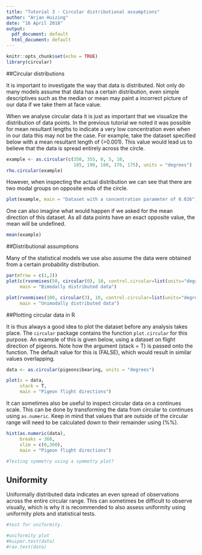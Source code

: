 ```yaml
---
title: "Tutorial 3 - Circular distributional assumptions"
author: "Arjan Huizing"
date: "16 April 2018"
output:
  pdf_document: default
  html_document: default
---
```


```r
knitr::opts_chunk$set(echo = TRUE)
library(circular)
```

##Circular distributions

It is important to investigate the way that data is distributed. Not only do many models assume that data has a certain distribution, even simple descriptives such as the median or mean may paint a incorrect picture of our data if we take them at face value. 

When we analyse circular data it is just as important that we visualize the distribution of data points. In the previous tutorial we noted it was possible for mean resultant lengths to indicate a very low concentration even when in our data this may not be the case. For example, take the dataset specified below with a mean resultant length of \(>0.001\). This value would lead us to believe that the data is spread entirely across the circle.

```r
example <- as.circular(c(350, 355, 0, 5, 10, 
                         185, 190, 180, 170, 175), units = "degrees")
rho.circular(example)
```

However, when inspecting the actual distribution we can see that there are two modal groups on opposite ends of the circle.

```r
plot(example, main = "Dataset with a concentration parameter of 0.026")
```

One can also imagine what would happen if we asked for the mean direction of this dataset. As all data points have an exact opposite value, the mean will be undefined.

```r
mean(example)
```

##Distributional assumptions

Many of the statistical models we use also assume the data were obtained from a certain probability distribution. 

```r
par(mfrow = c(1,2))
plot(c(rvonmises(50, circular(0), 10, control.circular=list(units="degrees")),rvonmises(50, circular(2), 10, control.circular=list(units="degrees"))), stack = T,
     main = "Bimodally distributed data")

plot(rvonmises(100, circular(3), 10, control.circular=list(units="degrees")), stack = T,
     main = "Unimodally distributed data")
```

##Plotting circular data in R

It is thus always a good idea to plot the dataset before any analysis takes place. The `circular` package contains the function `plot.circular` for this purpose. An example of this is given below, using a dataset on flight direction of pigeons. Note how the argument \(stack = T\) is passed onto the function. The default value for this is \(FALSE\), which would result in similar values overlapping.

```r
data <- as.circular(pigeons$bearing, units = "degrees")

plot(x = data, 
     stack = T, 
     main = "Pigeon flight directions")
```

It can sometimes also be useful to inspect circular data on a continues scale. This can be done by transforming the data from circular to continues using `as.numeric`. Keep in mind that values that are outside of the circular range will need to be calculated down to their remainder using \(%%\).

```r
hist(as.numeric(data),
     breaks = 360,
     xlim = c(0,360),
     main = "Pigeon flight directions")
```

```r
#Testing symmetry using a symmetry plot?
```


## Uniformity

Uniformally distributed data indicates an even spread of observations across the entire circular range. This can sometimes be difficult to observe visually, which is why it is recommended to also assess uniformity using uniformity plots and statistical tests.

```r
#test for uniformity.

#uniformity plot
#kuiper.test(data)
#rao.test(data)
```